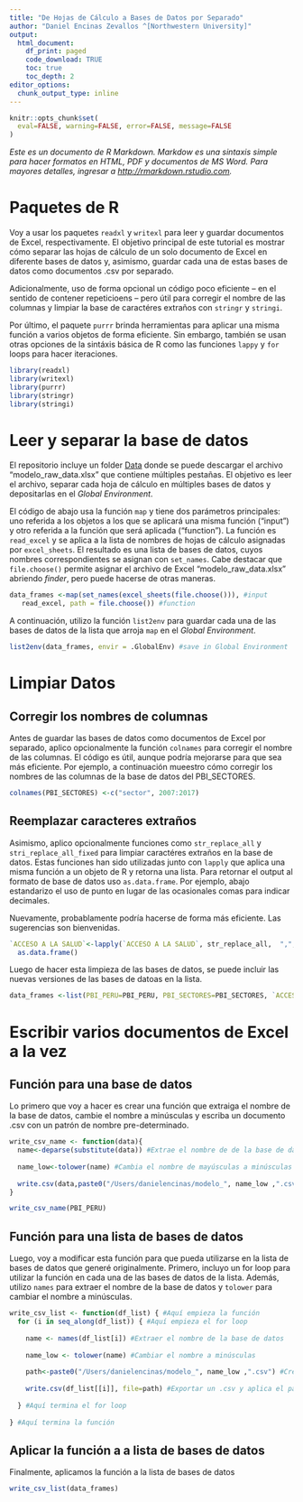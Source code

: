 ```yaml
---
title: "De Hojas de Cálculo a Bases de Datos por Separado"
author: "Daniel Encinas Zevallos ^[Northwestern University]"
output:
  html_document:
    df_print: paged
    code_download: TRUE
    toc: true
    toc_depth: 2
editor_options:
  chunk_output_type: inline
---
```


```r
knitr::opts_chunk$set(
  eval=FALSE, warning=FALSE, error=FALSE, message=FALSE
)
```

*Este es un documento de R Markdown. Markdow es una sintaxis simple para hacer formatos en HTML, PDF y documentos de MS Word. Para mayores detalles, ingresar a <http://rmarkdown.rstudio.com>.*

# Paquetes de R

Voy a usar los paquetes `readxl` y `writexl` para leer y guardar documentos de Excel, respectivamente. El objetivo principal de este tutorial es mostrar cómo separar las hojas de cálculo de un solo documento de Excel en diferente bases de datos y, asimismo, guardar cada una de estas bases de datos como documentos .csv por separado. 

Adicionalmente, uso de forma opcional un código poco eficiente -- en el sentido de contener repeticioens -- pero útil para corregir el nombre de las columnas y limpiar la base de caractéres extraños con `stringr` y `stringi`.

Por último, el paquete `purrr` brinda herramientas para aplicar una misma función a varios objetos de forma eficiente. Sin embargo, también se usan otras opciones de la sintáxis básica de R como las funciones `lappy` y `for`  loops para hacer iteraciones. 

```r

library(readxl)
library(writexl)
library(purrr)
library(stringr)
library(stringi)
``` 

# Leer y separar la base de datos

El repositorio incluye un folder [Data](https://github.com/danielencinaszevallos/modelo_peru_graphs/tree/main/data) donde se puede descargar el archivo "modelo_raw_data.xlsx" que contiene múltiples pestañas. El objetivo es leer el archivo, separar cada hoja de cálculo en múltiples bases de datos y depositarlas en el *Global Environment*.     

El código de abajo usa la función `map` y tiene dos parámetros principales: uno referida a los objetos a los que se aplicará una misma función ("input") y otro referida a la función que será aplicada ("function"). La función  es `read_excel` y se aplica a la lista de nombres de hojas de cálculo asignadas por `excel_sheets`. El resultado es una lista de bases de datos, cuyos  nombres correspondientes se asignan con `set_names`. Cabe destacar que `file.choose()` permite asignar el archivo de Excel "modelo_raw_data.xlsx" abriendo *finder*, pero puede hacerse de otras maneras. 


```r

data_frames <-map(set_names(excel_sheets(file.choose())), #input
   read_excel, path = file.choose()) #function
```

A continuación, utilizo la función `list2env` para guardar cada una de las bases de datos de la lista que arroja `map` en el *Global Environment*.

```r
list2env(data_frames, envir = .GlobalEnv) #save in Global Environment

``` 


# Limpiar Datos

## Corregir los nombres de columnas 

Antes de guardar las bases de datos como documentos de Excel por separado, aplico opcionalmente la función `colnames` para corregir el nombre de las columnas. El código es útil, aunque  podría mejorarse para que sea más eficiente. Por ejemplo, a continuación mueestro cómo corregir los nombres de las columnas de la base de datos del PBI_SECTORES.

``` r

colnames(PBI_SECTORES) <-c("sector", 2007:2017)

``` 

## Reemplazar caracteres extraños

Asimismo, aplico opcionalmente funciones como `str_replace_all` y `stri_replace_all_fixed` para limpiar caractéres extraños en la base de datos. Estas funciones han sido utilizadas junto con `lapply` que aplica una misma función a un objeto de R y retorna una lista. Para retornar el output al formato de base de datos uso `as.data.frame`. Por ejemplo, abajo estandarizo el uso de punto en lugar de las ocasionales comas para indicar decimales. 

Nuevamente, probablamente podría hacerse de forma más eficiente. Las sugerencias son bienvenidas.  

``` r

`ACCESO A LA SALUD`<-lapply(`ACCESO A LA SALUD`, str_replace_all,  ",", " .") %>% 
  as.data.frame()

``` 

Luego de hacer esta limpieza de las bases de datos, se puede incluir las nuevas versiones de las bases de datoas en la lista. 

```r
data_frames <-list(PBI_PERU=PBI_PERU, PBI_SECTORES=PBI_SECTORES, `ACCESO A LA SALUD`=`ACCESO A LA SALUD`, `AÑOS - EDUCACIÓN`=`AÑOS - EDUCACIÓN`, `ALUMBRADO PUB.`=`ALUMBRADO PUB.`, DESNUTRICIÓN= DESNUTRICIÓN)
```

# Escribir varios documentos de Excel a la vez

## Función para una base de datos

Lo primero que voy a hacer es crear una función que extraiga el nombre de la base de datos, cambie el nombre a minúsculas y escriba un documento .csv con un patrón de nombre pre-determinado. 

```r

write_csv_name <- function(data){
  name<-deparse(substitute(data)) #Extrae el nombre de de la base de datos
  
  name_low<-tolower(name) #Cambia el nombre de mayúsculas a minúsculas
  
  write.csv(data,paste0("/Users/danielencinas/modelo_", name_low ,".csv")) #Exporta un .csv y provee un path que indica una carpeta determinada y un patrón de nombre que empieza con modelo
}

write_csv_name(PBI_PERU)
```


## Función para una lista de bases de datos

Luego, voy a modificar esta función para que pueda utilizarse en la lista de bases de datos que generé originalmente. Primero, incluyo un for loop para utilizar la función en cada una de las bases de datos de la lista. Además, utilizo `names` para extraer el nombre de la base de datos y `tolower` para cambiar el nombre a minúsculas.      

```r
write_csv_list <- function(df_list) { #Aquí empieza la función
  for (i in seq_along(df_list)) { #Aquí empieza el for loop
    
    name <- names(df_list[i]) #Extraer el nombre de la base de datos
    
    name_low <- tolower(name) #Cambiar el nombre a minúsculas
    
    path<-paste0("/Users/danielencinas/modelo_", name_low ,".csv") #Crea un path con patrón de nombre
    
    write.csv(df_list[[i]], file=path) #Exportar un .csv y aplica el path
    
  } #Aquí termina el for loop
  
} #Aquí termina la función

```

## Aplicar la función a a lista de bases de datos

Finalmente, aplicamos la función a la lista de bases de datos 

```r
write_csv_list(data_frames)
```
